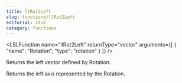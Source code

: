 ```yaml
---
title: llRot2Left
slug: functions/llRot2Left
editorial: stub
category: functions
---
```


<LSLFunction
	name="llRot2Left"
	returnType="vector"
	arguments={[
	{
		"name": "Rotation",
		"type": "rotation"
	}
]}
/>

Returns the left vector defined by Rotation.

Returns the left axis represented by the Rotation.
